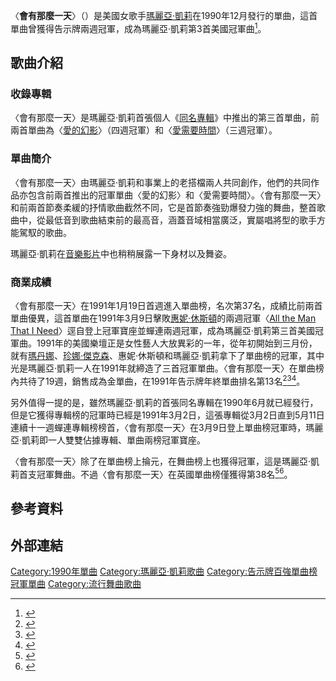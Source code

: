 {{NoteTA
|1=zh-cn:玛丽亚·凯莉; zh-tw:瑪麗亞·凱莉; zh-hk:Mariah Carey;
}}
{{Infobox single
| Name = 會有那麼一天<br />Someday
| Cover = 
| Artist = [[瑪麗亞·凱莉|瑪麗亞·凱莉]]
| from Album = [[Mariah_Carey_(專輯)|瑪麗亞·凱莉]]
| B-side = "Alone In Love"<br>"[[Vision_of_Love|愛的幻影]]"<br>"[[Love_Takes_Time|愛需要時間]]"
| Released = 1990年12月13日
| Format = [[CD|CD]]、[[錄音帶|錄音帶]]、7" 單曲、12" 單曲
| Recorded = 1988年12月—1990年10月
| Genre = {{flat list|
*[[節奏藍調|節奏藍調]]
*[[流行音樂|流行音樂]]
*[[新傑克搖擺|新傑克搖擺]]}}
| Length = 4:07 (Album Version)<br>4:29 (New 7" Jackswing/Video Version)
| Label = [[哥倫比亞唱片|哥倫比亞唱片]]
| Writer = Mariah Carey, [[Ben_Margulies|Ben Margulies]]
| Producer = [[Ric_Wake|Ric Wake]]
| Certification = Gold <small>(U.S.)</small>
| Last single = "[[Love_Takes_Time|Love Takes Time]]" <br />(1990)
| This single = "'''Someday'''" <br />(1990)
| Next single = "[[I_Don't_Wanna_Cry|I Don't Wanna Cry]]" <br />(1991)
|
}}
〈'''會有那麼一天'''〉（{{lang-en|'''Someday'''}}）是美國女歌手[[瑪麗亞·凱莉|瑪麗亞·凱莉]]在1990年12月發行的單曲，這首單曲曾獲得告示牌兩週冠軍，成為瑪麗亞·凱莉第3首美國冠軍曲<ref>{{Cite web |url=http://www.billboard.com/artist/309388/mariah-carey/chart?page=3&f=379 |title=美國告示牌瑪麗亞·凱莉單曲榜成績 |access-date=2015-04-28 |archive-date=2016-03-21 |archive-url=https://web.archive.org/web/20160321111326/http://www.billboard.com/artist/309388/mariah-carey/chart?page=3&f=379 |dead-url=no }}</ref>。
==歌曲介紹==
===收錄專輯===
〈會有那麼一天〉是瑪麗亞·凱莉首張個人《[[Mariah_Carey_(專輯)|同名專輯]]》中推出的第三首單曲，前兩首單曲為〈[[Vision_of_Love|愛的幻影]]〉（四週冠軍）和〈[[Love_Takes_Time|愛需要時間]]〉（三週冠軍）。
===單曲簡介===
〈會有那麼一天〉由瑪麗亞·凱莉和事業上的老搭檔{{link-en|本·馬古里斯|Ben Margulies}}兩人共同創作，他們的共同作品亦包含前兩首推出的冠軍單曲〈愛的幻影〉和〈愛需要時間〉。〈會有那麼一天〉和前兩首節奏柔緩的抒情歌曲截然不同，它是首節奏強勁爆發力強的舞曲，整首歌曲中，從最低音到歌曲結束前的最高音，涵蓋音域相當廣泛，實屬唱將型的歌手方能駕馭的歌曲。

瑪麗亞·凱莉在[[音樂影片|音樂影片]]中也稍稍展露一下身材以及舞姿。
===商業成績===
〈會有那麼一天〉在1991年1月19日首週進入單曲榜，名次第37名，成績比前兩首單曲優異，這首單曲在1991年3月9日擊敗[[惠妮·休斯頓|惠妮·休斯頓]]的兩週冠軍〈[[All_the_Man_That_I_Need|All the Man That I Need]]〉逕自登上冠軍寶座並蟬連兩週冠軍，成為瑪麗亞·凱莉第三首美國冠軍曲。1991年的美國樂壇正是女性藝人大放異彩的一年，從年初開始到三月份，就有[[瑪丹娜|瑪丹娜]]、[[珍娜·傑克森|珍娜·傑克森]]、惠妮·休斯頓和瑪麗亞·凱莉拿下了單曲榜的冠軍，其中光是瑪麗亞·凱莉一人在1991年就締造了三首冠軍單曲。〈會有那麼一天〉在單曲榜內共待了19週，銷售成為金單曲，在1991年告示牌年終單曲排名第13名<ref>{{Cite web |url=http://www.billboard.com/articles/news/1045900/chart-beat |title=美國告示牌2008-04-10音樂報導 |access-date=2015-04-28 |archive-date=2013-07-20 |archive-url=https://web.archive.org/web/20130720071613/http://www.billboard.com/articles/news/1045900/chart-beat |dead-url=no }}</ref><ref>{{Cite web |url=http://www.billboard.com/charts/hot-100/1991-01-19 |title=1991-01-19告示牌單曲榜 |access-date=2015-04-28 |archive-date=2019-12-01 |archive-url=https://web.archive.org/web/20191201135006/https://www.billboard.com/charts/hot-100/1991-01-19 |dead-url=no }}</ref><ref>{{Cite web |url=http://www.billboard.com/charts/hot-100/1991-03-09 |title=1991-03-09告示牌單曲榜 |access-date=2015-04-28 |archive-date=2021-01-16 |archive-url=https://web.archive.org/web/20210116065822/https://www.billboard.com/charts/hot-100/1991-03-09 |dead-url=no }}</ref>。

另外值得一提的是，雖然瑪麗亞·凱莉的首張同名專輯在1990年6月就已經發行，但是它獲得專輯榜的冠軍時已經是1991年3月2日，這張專輯從3月2日直到5月11日連續十一週蟬連專輯榜榜首，〈會有那麼一天〉在3月9日登上單曲榜冠軍時，瑪麗亞·凱莉即一人雙雙佔據專輯、單曲兩榜冠軍寶座。

〈會有那麼一天〉除了在單曲榜上掄元，在舞曲榜上也獲得冠軍，這是瑪麗亞·凱莉首支冠軍舞曲。不過〈會有那麼一天〉在英國單曲榜僅獲得第38名<ref>{{Cite web |url=http://www.billboard.com/artist/309388/mariah-carey/chart?page=3&f=359 |title=美國告示牌瑪麗亞·凱莉舞曲榜成績 |access-date=2015-04-28 |archive-date=2019-11-19 |archive-url=https://web.archive.org/web/20191119072811/https://www.billboard.com/artist/309388/mariah-carey/chart?page=3&f=359 |dead-url=no }}</ref><ref>{{Cite web |url=http://www.officialcharts.com/artist/25943/MARIAH-CAREY/ |title=英國排行榜瑪麗亞·凱莉單曲成績 |access-date=2015-04-28 |archive-date=2015-03-19 |archive-url=https://web.archive.org/web/20150319094242/http://www.officialcharts.com/artist/25943/mariah-carey/ |dead-url=no }}</ref>。

==參考資料==
{{reflist|3}}

==外部連結==
{{Mariah Carey songs}}

{{DEFAULTSORT: Someday}}
[[Category:1990年單曲|Category:1990年單曲]]
[[Category:瑪麗亞·凱莉歌曲|Category:瑪麗亞·凱莉歌曲]]
[[Category:告示牌百強單曲榜冠軍單曲|Category:告示牌百強單曲榜冠軍單曲]]
[[Category:流行舞曲歌曲|Category:流行舞曲歌曲]]